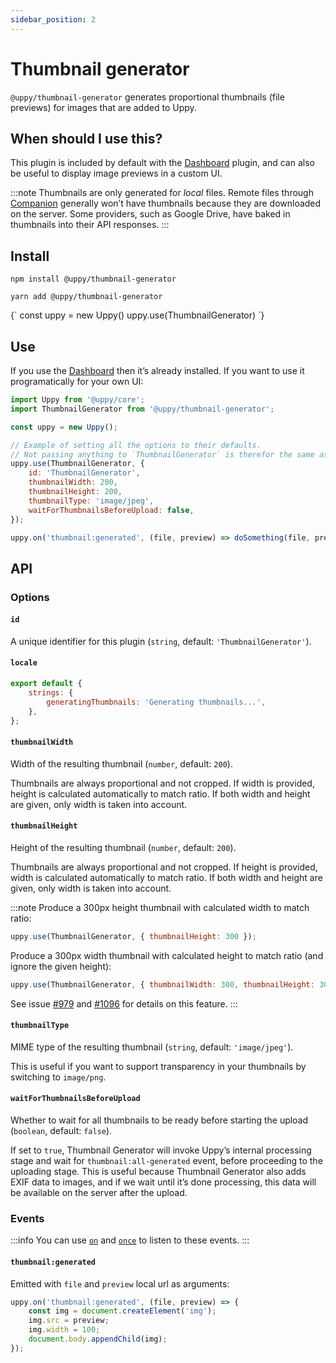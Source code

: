 ```yaml
---
sidebar_position: 2
---
```




# Thumbnail generator

`@uppy/thumbnail-generator` generates proportional thumbnails (file previews) for images that are added to Uppy.

## When should I use this?

This plugin is included by default with the [Dashboard](/docs/user-interfaces/dashboard) plugin, and can also be useful to display image previews in a custom UI.

:::note
Thumbnails are only generated for _local_ files.
Remote files through [Companion](/docs/companion) generally won’t have thumbnails because they are downloaded on the server.
Some providers, such as Google Drive, have baked in thumbnails into their API responses.
:::

## Install

<Tabs>
  <TabItem value="npm" label="NPM" default>

```shell
npm install @uppy/thumbnail-generator
```

  </TabItem>

  <TabItem value="yarn" label="Yarn">

```shell
yarn add @uppy/thumbnail-generator
```

  </TabItem>

  <TabItem value="cdn" label="CDN">
    <UppyCdnExample>
      {`
        const uppy = new Uppy()
        uppy.use(ThumbnailGenerator)
      `}
    </UppyCdnExample>
  </TabItem>
</Tabs>

## Use

If you use the [Dashboard](/docs/user-interfaces/dashboard) then it’s already installed.
If you want to use it programatically for your own UI:

```js
import Uppy from '@uppy/core';
import ThumbnailGenerator from '@uppy/thumbnail-generator';

const uppy = new Uppy();

// Example of setting all the options to their defaults.
// Not passing anything to `ThumbnailGenerator` is therefor the same as the example below.
uppy.use(ThumbnailGenerator, {
	id: 'ThumbnailGenerator',
	thumbnailWidth: 200,
	thumbnailHeight: 200,
	thumbnailType: 'image/jpeg',
	waitForThumbnailsBeforeUpload: false,
});

uppy.on('thumbnail:generated', (file, preview) => doSomething(file, preview));
```

## API

### Options

#### `id`

A unique identifier for this plugin (`string`, default: `'ThumbnailGenerator'`).

#### `locale`

```js
export default {
	strings: {
		generatingThumbnails: 'Generating thumbnails...',
	},
};
```

#### `thumbnailWidth`

Width of the resulting thumbnail (`number`, default: `200`).

Thumbnails are always proportional and not cropped.
If width is provided, height is calculated automatically to match ratio.
If both width and height are given, only width is taken into account.

#### `thumbnailHeight`

Height of the resulting thumbnail (`number`, default: `200`).

Thumbnails are always proportional and not cropped.
If height is provided, width is calculated automatically to match ratio.
If both width and height are given, only width is taken into account.

:::note
Produce a 300px height thumbnail with calculated width to match ratio:

```js
uppy.use(ThumbnailGenerator, { thumbnailHeight: 300 });
```

Produce a 300px width thumbnail with calculated height to match ratio (and ignore the given height):

```js
uppy.use(ThumbnailGenerator, { thumbnailWidth: 300, thumbnailHeight: 300 });
```

See issue [#979](https://github.com/transloadit/uppy/issues/979) and [#1096](https://github.com/transloadit/uppy/pull/1096) for details on this feature.
:::

#### `thumbnailType`

MIME type of the resulting thumbnail (`string`, default: `'image/jpeg'`).

This is useful if you want to support transparency in your thumbnails by switching to `image/png`.

#### `waitForThumbnailsBeforeUpload`

Whether to wait for all thumbnails to be ready before starting the upload (`boolean`, default: `false`).

If set to `true`, Thumbnail Generator will invoke Uppy’s internal processing stage and wait for `thumbnail:all-generated` event, before proceeding to the uploading stage.
This is useful because Thumbnail Generator also adds EXIF data to images, and if we wait until it’s done processing, this data will be available on the server after the upload.

### Events

:::info
You can use [`on`](/docs/uppy-core#onevent-action) and [`once`](/docs/uppy-core#onceevent-action) to listen to these events.
:::

#### `thumbnail:generated`

Emitted with `file` and `preview` local url as arguments:

```js
uppy.on('thumbnail:generated', (file, preview) => {
	const img = document.createElement('img');
	img.src = preview;
	img.width = 100;
	document.body.appendChild(img);
});
```
